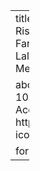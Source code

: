 ---
title: "Robust Adaptation to Cyclical Climate Risk"
author:
  - James Doss-Gollin
  - David J Farnham
  - Scott Steinschneider
  - Upmanu Lall
date: 2018-12-14
details: "AGU Fall Meeting 2018"

about:
  template: solana
  links:
    - text: 'DOI: 10.13140/rg.2.2.28447.20649 (Open Access)'
      href: https://doi.org/10.13140/rg.2.2.28447.20649
      icon: link

format:
  html:
    page-layout: full
---